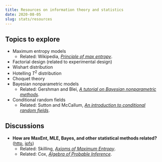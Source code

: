 ```yaml
---
title: Resources on information theory and statistics
date: 2020-08-05
slug: stats/resources
---
```


## Topics to explore

* Maximum entropy models
    * Related: Wikipedia, [_Principle of max entropy_](https://en.wikipedia.org/wiki/Principle_of_maximum_entropy).
* Factorial design (related to experimental design)
* Wishart distribution
* Hotelling $T^2$ distribution
* Choquet theory
* Bayesian nonparametric models
    * Related: Gershman and Blei, [_A tutorial on Bayesian nonparametric methods_](./papers/gershman-tutorial-on-bayesian-nonparam.pdf).
* Conditional random fields
    * Related: Sutton and McCallum, [_An introduction to conditional random fields_](./papers/sutton-conditional-random-fields.pdf).

## Discussions
* **How are MaxEnt, MLE, Bayes, and other statistical methods related?** ([http](https://stats.stackexchange.com/questions/4978/comparison-between-maxent-ml-bayes-and-other-kind-of-statistical-inference-met), [ipfs](https://ipfs.io/ipfs/QmXMvMp9T4qgPmnMiN6agX9ivHCsaK8iB6dPKcCx3xzXjt))
    * Related: Skilling, [_Axioms of Maximum Entropy_](./papers/skilling-axioms-of-maxent.pdf).
    * Related: Cox, [_Algebra of Probable Inference_](./papers/cox-algebra-of-prob-inference.pdf).

